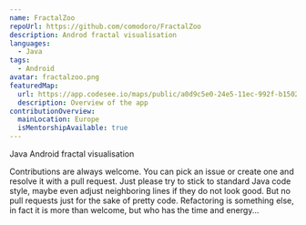 ```yaml
---
name: FractalZoo
repoUrl: https://github.com/comodoro/FractalZoo
description: Androd fractal visualisation
languages:
  - Java
tags:
  - Android
avatar: fractalzoo.png
featuredMap:
  url: https://app.codesee.io/maps/public/a0d9c5e0-24e5-11ec-992f-b1502cc33c49
  description: Overview of the app
contributionOverview:
  mainLocation: Europe
  isMentorshipAvailable: true
---
```


<Overview>

Java Android fractal visualisation

</Overview>

<Contributing>

Contributions are always welcome. You can pick an issue or create one
and resolve it with a pull request. Just please try to stick to standard
Java code style, maybe even adjust neighboring lines if they do not look
good. But no pull requests just for the sake of pretty code. Refactoring
is something else, in fact it is more than welcome, but who has the time
and energy...

</Contributing>
